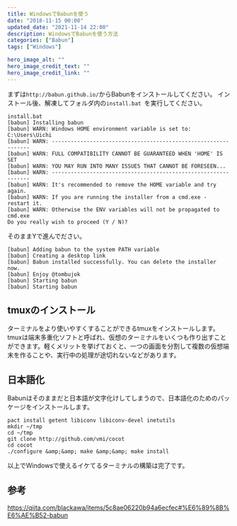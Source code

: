 ```yaml
---
title: WindowsでBabunを使う
date: "2018-11-15 00:00"
updated_date: "2021-11-14 22:00"
description: WindowsでBabunを使う方法
categories: ["Babun"]
tags: ["Windows"]

hero_image_alt: ""
hero_image_credit_text: ""
hero_image_credit_link: ""
---
```

まずは`http://babun.github.io/`からBabunをインストールしてください。
 インストール後、解凍してフォルダ内の`install.bat
`を実行してください。

```
install.bat
[babun] Installing babun
[babun] WARN: Windows HOME environment variable is set to: C:\Users\Uichi
[babun] WARN: ---------------------------------------------------------------
[babun] WARN: FULL COMPATIBILITY CANNOT BE GUARANTEED WHEN 'HOME' IS SET
[babun] WARN: YOU MAY RUN INTO MANY ISSUES THAT CANNOT BE FORESEEN...
[babun] WARN: ---------------------------------------------------------------
[babun] WARN: It's recommended to remove the HOME variable and try again.
[babun] WARN: If you are running the installer from a cmd.exe - restart it.
[babun] WARN: Otherwise the ENV variables will not be propagated to cmd.exe
Do you really wish to proceed (Y / N)?
```

そのままYで進んでださい。

```
[babun] Adding babun to the system PATH variable
[babun] Creating a desktop link
[babun] Babun installed successfully. You can delete the installer now.
[babun] Enjoy @tombujok
[babun] Starting babun
[babun] Starting babun
```

## tmuxのインストール
ターミナルをより使いやすくすることができるtmuxをインストールします。
 tmuxは端末多重化ソフトと呼ばれ、仮想のターミナルをいくつも作り出すことができます。軽くメリットを挙げておくと、一つの画面を分割して複数の仮想端末を作ることや、実行中の処理が途切れないなどがあります。

## 日本語化
Babunはそのままだと日本語が文字化けしてしまうので、日本語化のためのパッケージをインストールします。

```
pact install getent libiconv libiconv-devel inetutils
mkdir ~/tmp
cd ~/tmp
git clone http://github.com/vmi/cocot
cd cocot
./configure &amp;&amp; make &amp;&amp; make install
```

以上でWindowsで使えるイケてるターミナルの構築は完了です。

## 参考
https://qiita.com/blackawa/items/5c8ae06220b94a6ecfec#%E6%89%8B%E6%AE%B52-babun
